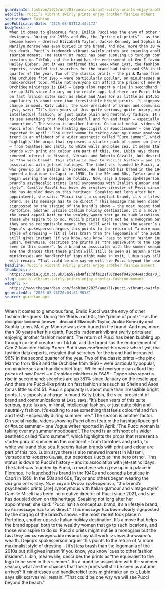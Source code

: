 ```yaml
---
guardianId: fashion/2025/aug/01/pucci-vibrant-swirly-prints-enjoy-another-fashion-moment
webTitle: Pucci’s vibrant swirly prints enjoy another fashion moment
sectionName: Fashion
webPublicationDate: '2025-08-01T12:44:17Z'
bodyText: >-
  When it comes to glamorous fans, Emilio Pucci was the envy of other fashion
  designers. During the 1950s and 60s, the “prince of prints” – as the designer
  became known – dressed Elizabeth Taylor, Jackie Kennedy and Sophia Loren.
  Marilyn Monroe was even buried in the brand. And now, more than 30 years after
  his death, Pucci’s trademark vibrant swirly prints are enjoying another
  fashion moment. The return of Pucci has been bubbling up through content
  creators on TikTok, and the brand has the endorsement of Gen Z favourite
  Hailey Bieber. But it was confirmed this week when Lyst, the fashion data
  experts, revealed that searches for the brand had increased 96% in the second
  quarter of the year. Two of the classic prints – the pink Marmo from 1968 and
  the Orchidee from 1966 – were particularly popular, on minidresses and
  handkerchief tops. While not everyone can afford the prices of new Pucci – a
  Orchidee minidress is £645 – Depop also report a rise in secondhand: searches
  are up 381% since January on the resale app. And there are Pucci-like prints
  on fast fashion sites such as Shein and Asos for as little as £14.51. Pucci’s
  popularity is about more than irresistible bright prints. It signposts a
  change in mood. Katy Lubin, the vice-president of brand and communications at
  Lyst, says: “It’s been years of this quite serious, quite luxury, minimal,
  intellectual fashion, or just quite plain and neutral-y fashion. It’s exciting
  to see something that feels colourful and fun and fresh – especially during
  summertime.” The season is another factor. On social media, videos showing
  Pucci often feature the hashtag #puccigirl or #puccisummer – one Vogue writer
  reported in April: “The Pucci woman is taking over my summer moodboard”. The
  trend is an offshoot of a wider aesthetic called “Euro summer”, which
  highlights the props that represent a starter pack of summer on the continent
  – from tomatoes and pasta, to white walls and blue sea. It seems Italian
  brands with print and colour are part of this, too. Lubin says there is also
  renewed interest in Missoni, Versace and Roberto Cavalli, but describes Pucci
  as “the hero brand”. This status is down to Pucci’s history – and its
  association with jet-set holidays. The label was founded by Pucci, a marchese
  who grew up in a palace in Florence. He launched his brand in the 1940s and
  opened a boutique in Capri in 1950. In the 50s and 60s, Taylor and others
  began wearing the designs on holiday. Now, says a Depop spokesperson, “the
  brand’s psychedelic prints [are] synonymous with Italian glamour and vintage
  style”. Camille Miceli has been the creative director of Pucci since 2021, and
  she has doubled down on this heritage. Speaking not long after her
  appointment, she said: “Pucci isn’t a conceptual brand, it’s a lifestyle
  brand, so its message has to be direct.” This message has been clearly
  signposted by the staging of the brand’s shows – the most recent took place in
  Portofino, another upscale Italian holiday destination. It’s a move that helps
  the brand appeal both to the wealthy women that go to such locations, and
  those who aspire to do so. Pucci’s prints might not be a monogram but the fact
  they are so recognisable means they still work to show the wearer’s wealth.
  Depop’s spokesperson argues this points to the return of “a more maximalist
  style of dressing – [it’s] less brash than the logomania of the 2010s but
  still gives instant ‘if you know, you know’ cues to other fashion insiders”.
  Lubin, meanwhile, describes the prints as “the equivalent to the logo to be
  seen in this summer”. As a brand so associated with the summer season, what
  are the chances that these prints will still be seen as autumn arrives? If
  minidresses and handkerchief tops might make an exit, Lubin says silk scarves
  will remain: “That could be one way we will see Pucci beyond the beach.”
headline: Pucci’s vibrant swirly prints enjoy another fashion moment
thumbnail: >-
  https://media.guim.co.uk/5a597eb48f1c7dfa121f78c8eef0420c4e4acdca/0_376_1620_1296/500.jpg
slug: puccis-vibrant-swirly-prints-enjoy-another-fashion-moment
webUrl: >-
  https://www.theguardian.com/fashion/2025/aug/01/pucci-vibrant-swirly-prints-enjoy-another-fashion-moment
generatedAt: '2025-08-28T20:04:31.981Z'
source: guardian-api
---
```

When it comes to glamorous fans, Emilio Pucci was the envy of other fashion designers. During the 1950s and 60s, the “prince of prints” – as the designer became known – dressed Elizabeth Taylor, Jackie Kennedy and Sophia Loren. Marilyn Monroe was even buried in the brand. And now, more than 30 years after his death, Pucci’s trademark vibrant swirly prints are enjoying another fashion moment. The return of Pucci has been bubbling up through content creators on TikTok, and the brand has the endorsement of Gen Z favourite Hailey Bieber. But it was confirmed this week when Lyst, the fashion data experts, revealed that searches for the brand had increased 96% in the second quarter of the year. Two of the classic prints – the pink Marmo from 1968 and the Orchidee from 1966 – were particularly popular, on minidresses and handkerchief tops. While not everyone can afford the prices of new Pucci – a Orchidee minidress is £645 – Depop also report a rise in secondhand: searches are up 381% since January on the resale app. And there are Pucci-like prints on fast fashion sites such as Shein and Asos for as little as £14.51. Pucci’s popularity is about more than irresistible bright prints. It signposts a change in mood. Katy Lubin, the vice-president of brand and communications at Lyst, says: “It’s been years of this quite serious, quite luxury, minimal, intellectual fashion, or just quite plain and neutral-y fashion. It’s exciting to see something that feels colourful and fun and fresh – especially during summertime.” The season is another factor. On social media, videos showing Pucci often feature the hashtag #puccigirl or #puccisummer – one Vogue writer reported in April: “The Pucci woman is taking over my summer moodboard”. The trend is an offshoot of a wider aesthetic called “Euro summer”, which highlights the props that represent a starter pack of summer on the continent – from tomatoes and pasta, to white walls and blue sea. It seems Italian brands with print and colour are part of this, too. Lubin says there is also renewed interest in Missoni, Versace and Roberto Cavalli, but describes Pucci as “the hero brand”. This status is down to Pucci’s history – and its association with jet-set holidays. The label was founded by Pucci, a marchese who grew up in a palace in Florence. He launched his brand in the 1940s and opened a boutique in Capri in 1950. In the 50s and 60s, Taylor and others began wearing the designs on holiday. Now, says a Depop spokesperson, “the brand’s psychedelic prints [are] synonymous with Italian glamour and vintage style”. Camille Miceli has been the creative director of Pucci since 2021, and she has doubled down on this heritage. Speaking not long after her appointment, she said: “Pucci isn’t a conceptual brand, it’s a lifestyle brand, so its message has to be direct.” This message has been clearly signposted by the staging of the brand’s shows – the most recent took place in Portofino, another upscale Italian holiday destination. It’s a move that helps the brand appeal both to the wealthy women that go to such locations, and those who aspire to do so. Pucci’s prints might not be a monogram but the fact they are so recognisable means they still work to show the wearer’s wealth. Depop’s spokesperson argues this points to the return of “a more maximalist style of dressing – [it’s] less brash than the logomania of the 2010s but still gives instant ‘if you know, you know’ cues to other fashion insiders”. Lubin, meanwhile, describes the prints as “the equivalent to the logo to be seen in this summer”. As a brand so associated with the summer season, what are the chances that these prints will still be seen as autumn arrives? If minidresses and handkerchief tops might make an exit, Lubin says silk scarves will remain: “That could be one way we will see Pucci beyond the beach.”
